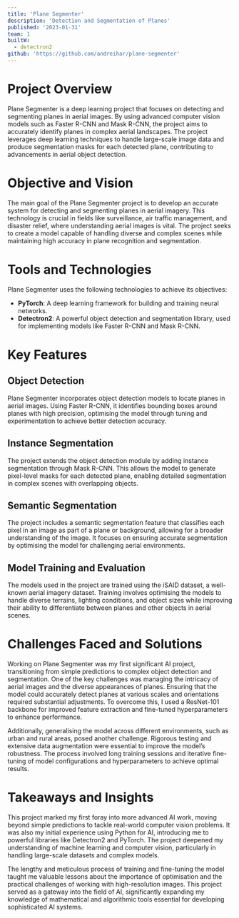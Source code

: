 ```yaml
---
title: 'Plane Segmenter'
description: 'Detection and Segmentation of Planes'
published: '2023-01-31'
team: 1
builtW:
  - detectron2
github: 'https://github.com/andreihar/plane-segmenter'
---
```


# Project Overview

Plane Segmenter is a deep learning project that focuses on detecting and segmenting planes in aerial images. By using advanced computer vision models such as Faster R-CNN and Mask R-CNN, the project aims to accurately identify planes in complex aerial landscapes. The project leverages deep learning techniques to handle large-scale image data and produce segmentation masks for each detected plane, contributing to advancements in aerial object detection.

# Objective and Vision

The main goal of the Plane Segmenter project is to develop an accurate system for detecting and segmenting planes in aerial imagery. This technology is crucial in fields like surveillance, air traffic management, and disaster relief, where understanding aerial images is vital. The project seeks to create a model capable of handling diverse and complex scenes while maintaining high accuracy in plane recognition and segmentation.

# Tools and Technologies

Plane Segmenter uses the following technologies to achieve its objectives:

- **PyTorch**: A deep learning framework for building and training neural networks.
- **Detectron2**: A powerful object detection and segmentation library, used for implementing models like Faster R-CNN and Mask R-CNN.

# Key Features

## Object Detection

Plane Segmenter incorporates object detection models to locate planes in aerial images. Using Faster R-CNN, it identifies bounding boxes around planes with high precision, optimising the model through tuning and experimentation to achieve better detection accuracy.

## Instance Segmentation

The project extends the object detection module by adding instance segmentation through Mask R-CNN. This allows the model to generate pixel-level masks for each detected plane, enabling detailed segmentation in complex scenes with overlapping objects.

## Semantic Segmentation

The project includes a semantic segmentation feature that classifies each pixel in an image as part of a plane or background, allowing for a broader understanding of the image. It focuses on ensuring accurate segmentation by optimising the model for challenging aerial environments.

## Model Training and Evaluation

The models used in the project are trained using the iSAID dataset, a well-known aerial imagery dataset. Training involves optimising the models to handle diverse terrains, lighting conditions, and object sizes while improving their ability to differentiate between planes and other objects in aerial scenes.

# Challenges Faced and Solutions

Working on Plane Segmenter was my first significant AI project, transitioning from simple predictions to complex object detection and segmentation. One of the key challenges was managing the intricacy of aerial images and the diverse appearances of planes. Ensuring that the model could accurately detect planes at various scales and orientations required substantial adjustments. To overcome this, I used a ResNet-101 backbone for improved feature extraction and fine-tuned hyperparameters to enhance performance.

Additionally, generalising the model across different environments, such as urban and rural areas, posed another challenge. Rigorous testing and extensive data augmentation were essential to improve the model’s robustness. The process involved long training sessions and iterative fine-tuning of model configurations and hyperparameters to achieve optimal results.

# Takeaways and Insights

This project marked my first foray into more advanced AI work, moving beyond simple predictions to tackle real-world computer vision problems. It was also my initial experience using Python for AI, introducing me to powerful libraries like Detectron2 and PyTorch. The project deepened my understanding of machine learning and computer vision, particularly in handling large-scale datasets and complex models.

The lengthy and meticulous process of training and fine-tuning the model taught me valuable lessons about the importance of optimisation and the practical challenges of working with high-resolution images. This project served as a gateway into the field of AI, significantly expanding my knowledge of mathematical and algorithmic tools essential for developing sophisticated AI systems.